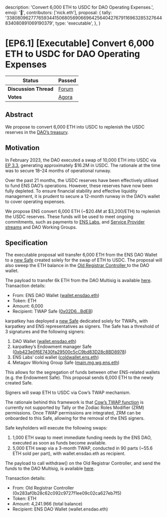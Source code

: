   description: 'Convert 6,000 ETH to USDC for DAO Operating Expenses.',
  emoji: '📖',
  contributors: ['nick.eth'],
  proposal: {
    tally:
      '33808096277765934415068056906696425640427679116963285327644834080891069190379',
    type: 'executable',
  },
}

# [EP6.1] [Executable] Convert 6,000 ETH to USDC for DAO Operating Expenses

| **Status**            | Passed                                                                                                                    |
| --------------------- | ------------------------------------------------------------------------------------------------------------------------- |
| **Discussion Thread** | [Forum](https://discuss.ens.domains/t/ep-6-1-executable-convert-6-000-eth-to-usdc-for-dao-operating-expenses/20138)       |
| **Votes**             | [Agora](https://agora.ensdao.org/proposals/33808096277765934415068056906696425640427679116963285327644834080891069190379) |

## Abstract

We propose to convert 6,000 ETH into USDC to replenish the USDC reserves in the [DAO’s treasury](https://etherscan.io/address/0xfe89cc7abb2c4183683ab71653c4cdc9b02d44b7).

## Motivation

In February 2023, the DAO executed a swap of 10,000 ETH into USDC via [EP 3.3](https://www.tally.xyz/gov/ens/proposal/45461903078948131870051132081249892009497709518413744958551889217805827301425), generating approximately $16.2M in USDC. The rationale at the time was to secure 18–24 months of operational runway.

Over the past 21 months, the USDC reserves have been effectively utilised to fund ENS DAO’s operations. However, these reserves have now been fully depleted. To ensure financial stability and effective liquidity management, it is prudent to secure a 12-month runway in the DAO’s wallet to cover operating expenses.

We propose ENS convert 6,000 ETH (~$20.4M at $3,200/ETH) to replenish the USDC reserves. These funds will be used to meet ongoing commitments, such as payments to [ENS Labs](https://discuss.ens.domains/t/ep-5-22-ensv2-development-funding-request/19762), and [Service Provider streams](https://docs.ens.domains/dao/proposals/5.2) and DAO Working Groups.

## Specification

The executable proposal will transfer 6,000 ETH from the ENS DAO Wallet to a [new Safe](https://etherscan.io/address/0x02D61347e5c6EA5604f3f814C5b5498421cEBdEB) created solely for the swap of ETH to USDC. The proposal will also sweep the ETH balance in the [Old Registrar Controller ](https://debank.com/profile/0x283af0b28c62c092c9727f1ee09c02ca627eb7f5)to the DAO wallet.

The payload to transfer 6k ETH from the DAO Multisig is available [here](https://gist.github.com/JeronimoHoulin/5e4728d36bf5d2b7ee08b9382f61bf78). Transaction details:

- From: ENS DAO Wallet ([wallet.ensdao.eth](https://etherscan.io/address/0xFe89cc7aBB2C4183683ab71653C4cdc9B02D44b7#multichain-portfolio))
- Token: ETH
- Amount: 6,000
- Recipient: TWAP Safe ([0x02D6…BdEB](https://app.safe.global/home?safe=eth:0x02D61347e5c6EA5604f3f814C5b5498421cEBdEB))

karpatkey has deployed a [new Safe](https://app.safe.global/home?safe=eth:0x02D61347e5c6EA5604f3f814C5b5498421cEBdEB) dedicated solely for TWAPs, with karpatkey and ENS representatives as signers. The Safe has a threshold of 3 signatures and the following signers:

1. DAO Wallet ([wallet.ensdao.eth](https://etherscan.io/address/0xfe89cc7abb2c4183683ab71653c4cdc9b02d44b7))
2. karpatkey’s Endowment manager Safe ([0xb423e0f6E7430fa29500c5cC9bd83D28c8BD8978](https://etherscan.io/address/0xb423e0f6E7430fa29500c5cC9bd83D28c8BD8978))
3. ENS Labs’ cold wallet ([coldwallet.ens.eth](https://etherscan.io/address/0x690F0581eCecCf8389c223170778cD9D029606F2))
4. Metagov Working Group Safe ([main.mg.wg.ens.eth](https://etherscan.io/address/0x91c32893216dE3eA0a55ABb9851f581d4503d39b))

This allows for the segregation of funds between other ENS-related wallets (e.g. the Endowment Safe). This proposal sends 6,000 ETH to the newly created Safe.

Signers will swap ETH to USDC via Cow’s TWAP mechanism.

The rationale behind this framework is that [Cow’s TWAP function](https://docs.cow.fi/cow-protocol/reference/contracts/programmatic/twap) is currently not supported by Tally or the Zodiac Roles Modifier (ZRM) permissions. Once TWAP permissions are integrated, ZRM can be onboarded to this Safe, allowing for the removal of the ENS signers.

Safe keyholders will execute the following swaps:

1. 1,000 ETH swap to meet immediate funding needs by the ENS DAO, executed as soon as funds become available.
2. 5,000 ETH swap via a 3-month TWAP, conducted in 90 parts (~55.6 ETH sold per part), with wallet.ensdao.eth as recipient.

The payload to call withdraw() on the Old Registrar Controller, and send the funds to the DAO Multisig, is available [here](https://gist.github.com/JeronimoHoulin/f08e7a5704829df606602e53447569e3).

Transaction details:

- From: Old Registrar Controller (0x283af0b28c62c092c9727f1ee09c02ca627eb7f5)
- Token: ETH
- Amount: 4,241.966 (total balance)
- Recipient: ENS DAO Wallet (wallet.ensdao.eth)
